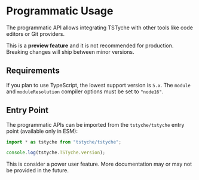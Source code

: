 
# Programmatic Usage

The programmatic API allows integrating TSTyche with other tools like code editors or Git providers.

<Warning>

This is a **preview feature** and it is not recommended for production. Breaking changes will ship between minor versions.

</Warning>

## Requirements

If you plan to use TypeScript, the lowest support version is `5.x`. The `module` and `moduleResolution` compiler options must be set to `"node16"`.

## Entry Point

The programmatic APIs can be imported from the `tstyche/tstyche` entry point (available only in ESM):

```ts
import * as tstyche from "tstyche/tstyche";

console.log(tstyche.TSTyche.version);
```

<Note>

This is consider a power user feature. More documentation may or may not be provided in the future.

</Note>
